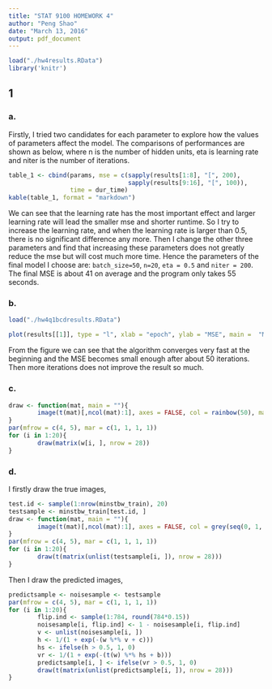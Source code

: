 ```yaml
---
title: "STAT 9100 HOMEWORK 4"
author: "Peng Shao"
date: "March 13, 2016"
output: pdf_document
---
```

```r
load("./hw4results.RData")
library('knitr')
```

## 1

### a. 
Firstly, I tried two candidates for each parameter to explore how the values of parameters affect the model. The comparisons of performances are shown as below, where n is the number of hidden units, eta is learning rate and niter is the number of iterations.
```r
table_1 <- cbind(params, mse = c(sapply(results[1:8], "[", 200), 
                                 sapply(results[9:16], "[", 100)), 
                 time = dur_time)
kable(table_1, format = "markdown")
```

We can see that the learning rate has the most important effect and larger learning rate will lead the smaller mse and shorter runtime. So I try to increase the learning rate, and when the learning rate is larger than 0.5, there is no significant difference any more. Then I change the other three parameters and find that increasing these parameters does not greatly reduce the mse but will cost much more time. Hence the parameters of the final model I choose are: `batch_size=50`, `n=20`, `eta = 0.5` and `niter = 200`. The final MSE is about 41 on average and the program only takes 55 seconds.


### b. 
```r
load("./hw4q1bcdresults.RData")
```
```r
plot(results[[1]], type = "l", xlab = "epoch", ylab = "MSE", main =  "MSE by epoch")
```

From the figure we can see that the algorithm converges very fast at the beginning and the MSE becomes small enough after about 50 iterations. Then more iterations does not improve the result so much.


### c. 
```r
draw <- function(mat, main = ""){
        image(t(mat)[,ncol(mat):1], axes = FALSE, col = rainbow(50), main=main)
}
par(mfrow = c(4, 5), mar = c(1, 1, 1, 1))
for (i in 1:20){
        draw(matrix(w[i, ], nrow = 28))
}
```

### d. 
I firstly draw the true  images, 

```r
test.id <- sample(1:nrow(minstbw_train), 20)
testsample <- minstbw_train[test.id, ]
draw <- function(mat, main = ""){
        image(t(mat)[,ncol(mat):1], axes = FALSE, col = grey(seq(0, 1, length = 256)), main=main)
}
par(mfrow = c(4, 5), mar = c(1, 1, 1, 1))
for (i in 1:20){
        draw(t(matrix(unlist(testsample[i, ]), nrow = 28)))
}
```

Then I draw the predicted images, 

```r
predictsample <- noisesample <- testsample
par(mfrow = c(4, 5), mar = c(1, 1, 1, 1))
for (i in 1:20){
        flip.ind <- sample(1:784, round(784*0.15))
        noisesample[i, flip.ind] <- 1 - noisesample[i, flip.ind]
        v <- unlist(noisesample[i, ])
        h <- 1/(1 + exp(-(w %*% v + c)))
        hs <- ifelse(h > 0.5, 1, 0)
        vr <- 1/(1 + exp(-(t(w) %*% hs + b)))
        predictsample[i, ] <- ifelse(vr > 0.5, 1, 0)
        draw(t(matrix(unlist(predictsample[i, ]), nrow = 28)))
}
```
